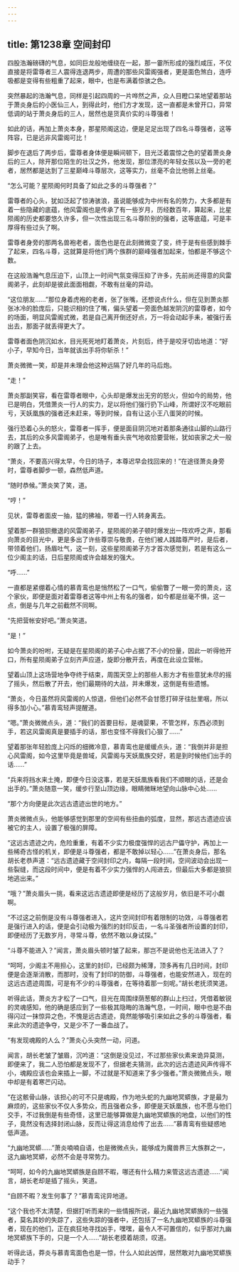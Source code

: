 ```yaml
---
---
---
```

title: 第1238章 空间封印
---



四股浩瀚磅礴的气息，如同巨龙般地缠绕在一起，那一霎所形成的强烈咸压，不仅直接是将雷尊者三人震得连退两步，周遭的那些风雷阁强者，更是面色煞白，连呼吸都是变得有些粗重了起来，眼中，也是布满着惊骇之色。

突然暴起的浩瀚气息，同样是引起四周的一片哗然之声，众人目瞪口呆地望着那站于萧炎身后的小医仙三人，到得此时，他们方才发现，这一直都是未曾开口，异常低调的站于萧炎身后的三人，居然也是货真价实的斗尊强者！

如此的话，再加上萧炎本身，那星陨阁这边，便是足足出现了四名斗尊强者，这等阵容，已是远非风雷阁可比！

脚步在退后了两步后，雷尊者身体便是瞬间顿下，目光泛着震惊之色的望着萧炎身后的三人，除开那位陌生的壮汉之外，他发现，那位漂亮的年轻女孩以及一旁的老者，居然都是达到了三星巅峰斗尊层次，这等实力，丝毫不会比他弱上丝毫。

“怎么可能？星陨阁何时具备了如此之多的斗尊强者？”

雷尊者的心头，犹如泛起了惊涛骇浪，虽说能够成为中州有名的势力，大多都是有着一些隐藏的底蕴，他风雷阁也是传承了有一些岁月，历经数百年，算起来，比星陨阁的历史都要悠久许多，但一次性出现三名斗尊阶别的强者，这等底蕴，可是丰厚得有些过头了啊。

雷尊者身旁的那两名兽袍老者，面色也是在此刻微微变了变，终于是有些感到棘手了起来，四名斗尊，这就算是将他们两个族群的巅峰强者加起来，怕都是不够这个数。

在这般浩瀚气息压迫下，山顶上一时间气氛变得压抑了许多，先前尚还得意的风雷阁弟子，此刻却是彼此面面相觑，不敢有丝毫的异动。

“这位朋友……”那位身着虎袍的老者，张了张嘴，还想说点什么，但在见到萧炎那张冰冷的脸庞后，只能识相的住了嘴，偏头望着一旁面色越发阴沉的雷尊者，如今的场面，明显风雷阁式微，若是自己离开倒还好点，万一将会动起手耒，被强行丢出去，那面子就丢得更大了。

雷尊者面色阴沉如水，目光死死地盯着萧炎，片刻后，终于是咬牙切齿地道：“好小子，早知今日，当年就该出手将你斩杀！”

萧炎微微一笑，却是并未理会他这种远隔了好几年的马后炮。

“走！”

萧炎那副笑容，看在雷尊者眼中，心头却是爆发出无穷的怒火，但如今的局势，他已是明白，凭借萧炎一行人的实力，足以将他们强行扔下山峰，所谓好汉不吃眼前亏，天妖凰族的强者还未赶来，等到时候，自有让这小王八蛋哭的时候。

强行恐着心头的怒火，雷尊者一挥手，便是面目阴沉地对着那条通往山脚的山路行去，其后的众多风雷阁弟子，也是唯有垂头丧气地收拾要营帐，犹如丧家之犬一般的跟了上去。

“萧炎，不要高兴得太早，今日的场子，本尊迟早会找回来的！”在途径萧炎身旁时，雷尊者脚步一顿，森然低声道。

“随时恭候。”萧炎笑了笑，道。

“哼！”

见状，雷尊者面皮一抽，猛的拂袖，带着一行人转身离去。

望着那一群狼狈撤退的风雷阁弟子，星陨阁的弟子顿时爆发出一阵欢呼之声，那看向萧炎的目光中，更是多出了许些尊崇与敬畏，在他们被人践踏尊严时，是后者，带领着他们，扬眉吐气，这一刻，这些星陨阁弟子方才首次感觉到，若是有这么一位少阁主的话，日后星陨阁或许会越发的强大。

“呼……”

一直都是紧绷着心情的慕青鸾也是悄然松了一口气，偷偷瞥了一眼一旁的萧炎，这个家伙，即便是面对着雷尊者这等中州上有名的强者，如今都是丝毫不惧，这一点，倒是与几年之前截然不同啊。

“先把营帐安好吧。”萧炎笑道。

“是！”

如今萧炎的吩咐，无疑是在星陨阁的弟子心中占据了不小的份量，因此一听得他开口，所有星陨阁弟子立刻齐声应道，旋即分散开去，再度在此设立营帐。

望着山顶上这场营地争夺终于结束，周围天空上的那些人影方才有些意犹未尽的摇了摇头，然后散了开去，他们最期待的大战，并未爆发，这倒是有些遗憾。

“萧炎，今日虽然将风雷阁的人惊退，但他们必然不会甘愿打碎牙往肚里咽，所以得多加小心。”慕青鸾轻声提醒道。

“嗯。”萧炎微微点头，道：“我们的首要目标，是魂婴果，不管怎样，东西必须到手，若这风雷阁真是要插手的话，那也变怪不得我们心狠了……”

望着那张年轻脸庞上闪烁的细微冷意，慕青鸾也是缓缓点头，道：“我倒并非是担心风雷阁，如今这里毕竟是兽域，风雷阁与天妖凰族交好，若是到时候他们出手的话……”

“兵来将挡水来土掩，即便今日没这事，若是天妖凰族看我们不顺眼的话，还是会出手的。”萧炎随意一笑，缓步行至山顶边缘，眼睛微眯地望向山脉中心处……

“那个方向便是此次远古遗迹出世的地方。”

萧炎微微点头，他能够感觉到那里的空间有些扭曲的弧度，显然，那远古遗迹应该被它的主人，设置了极强的屏障。

“这远古遗迹之内，危险重重，有着不少实力极度强悍的远古尸儡守护，再加上一些稀奇古怪的机关，即便是斗尊强者，都是不敢掉以轻心……”在萧炎身后，那名胡长老恭声道：“远古遗迹藏于空间封印之内，每隔一段时间，空间波动会出现一些裂缝，而这段时间中，便是有着不少实力强悍的人闯进去，但最后大多都是狼狈地逃出来。”

“哦？”萧炎眉头一挑，看来这远古遗迹即便是经历了这般岁月，依旧是不可小觑啊。

“不过这之前倒是没有斗尊强者进入，这片空间封印有着限制的功效，斗尊强者若是强行进入的话，便是会引动极为强烈的封印反击，一名斗圣强者所设置的封印，即便经历了无数岁月，寻常斗尊，依然不敢以身试探。”

“斗尊不能进入？”闻言，萧炎眉头顿时皱了起来，那岂不是说他也无法进入了？

“呵呵，少阁主不用担心，这里的封印，已经颇为稀薄，顶多再有几日时间，封印便是会逐渐消散，而那时，没有了封印的防御，斗尊强者，也能安然进入，现在的这远古遗迹周围，可是有不少的斗尊强者，在等待着那一刻呢。”胡长老抚须笑道。

听得此话，萧炎方才松了一口气，目光在周围绿荫葱郁的群山上扫过，凭借着敏锐的灵魂感知，他的确是感应到了一些极其隐晦的浩瀚气息，一时间，眼中也是不由得闪过一抹惊异之色，不愧是远古遗迹，竟然能够吸引来如此之多的斗尊强者，看来此次的遗迹争夺，又是少不了一番血战了。

“有发现魂殿的人么？”萧炎心头突然一动，问道。

闻言，胡长老皱了皱眉，沉吟道：“这倒是没见过，不过那些家伙素来诡异莫测，即便来了，我二人恐怕都是发现不了，但据老夫猜测，此次的远古遗迹风声传得不小，魂殿应该也会来插上一脚，不过就是不知道来了多少强者。”萧炎微微点头，眼中却是有着寒芒闪动。

“在这骸骨山脉，该担心的可不只是魂殿，作为地头蛇的九幽地冥蟒族，才是最为麻烦的，这些家伙不仅人多势众，而且强者众多，即便是天妖凰族，也不愿与他们交手，不过我倒是有些奇怪，这里已能够算做是九幽地冥蟒族的地盘，以他们的性子，竟然没有选择封闭山脉，反而让得这消息给传了出去……”慕青鸾有些疑惑地低声道。

“九幽地冥蟒……”萧炎喃喃自语，也是微微点头，能够成为魔兽界三大族群之一，这九幽地冥蟒，必然不会是寻常势力。

“呵呵，如今的九幽地冥蟒族是自顾不暇，哪还有什么精力来管这远古遗迹……”闻言，胡长老却是插了摇头，笑道。

“自顾不暇？发生何事了？”慕青鸾诧异地道。

“这个我也不太清楚，但据打听而来的一些情报所说，最近九幽地冥蟒族的一些强者，莫名其妙的失踪了，这些失踪的强者中，还包括了一名九幽地冥蟒族的斗尊强者，现在的他们，正在疯狂地寻找凶手，嘿嘿，最令人不可置信的，似乎那对九幽地冥蟒族下手的，只是一个人……”胡长老摸着胡须，叹道。

听得此话，莽炎与慕青鸾面色也是一惊，什么人如此凶悍，居然敢对九幽地冥蟒族动手？